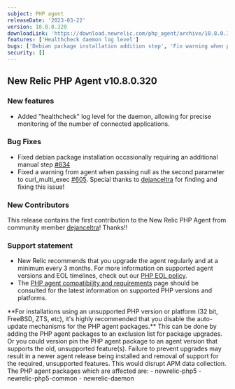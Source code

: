 ```yaml
---
subject: PHP agent
releaseDate: '2023-03-22'
version: 10.8.0.320
downloadLink: 'https://download.newrelic.com/php_agent/archive/10.8.0.320'
features: ['Healthcheck daemon log level']
bugs: ['Debian package installation addition step', 'Fix warning when passing null to curl_multi_exec']
security: []
---
```

## New Relic PHP Agent v10.8.0.320

### New features

* Added "healthcheck" log level for the daemon, allowing for precise monitoring of the number of connected applications.

### Bug Fixes

* Fixed debian package installation occasionally requiring an additional manual step [#634](https://github.com/newrelic/newrelic-php-agent/issues/634)
* Fixed a warning from agent when passing null as the second parameter to curl_multi_exec [#605](https://github.com/newrelic/newrelic-php-agent/issues/605). Special thanks to [dejanceltra](https://github.com/dejanceltra) for finding and fixing this issue!

### New Contributors

This release contains the first contribution to the New Relic PHP Agent from community member [dejanceltra](https://github.com/dejanceltra)! Thanks!!

### Support statement

* New Relic recommends that you upgrade the agent regularly and at a minimum every 3 months. For more information on supported agent versions and EOL timelines, check out our [PHP EOL policy](https://docs.newrelic.com/docs/apm/agents/php-agent/getting-started/php-agent-eol-policy/).
* The [PHP agent compatibility and requirements](https://docs.newrelic.com/docs/apm/agents/php-agent/getting-started/php-agent-compatibility-requirements/) page should be consulted for the latest information on supported PHP versions and platforms.

<Callout variant="important">
**For installations using an unsupported PHP version or platform (32 bit, FreeBSD, ZTS, etc), it's highly recommended that you disable the auto-update mechanisms for the PHP agent packages.** This can be done by adding the PHP agent packages to an exclusion list for package upgrades. Or you could version pin the PHP agent package to an agent version that supports the old, unsupported feature(s). Failure to prevent upgrades may result in a newer agent release being installed and removal of support for the required, unsupported features. This would disrupt APM data collection.
The PHP agent packages which are affected are:
   - newrelic-php5
   - newrelic-php5-common
   - newrelic-daemon
</Callout>

